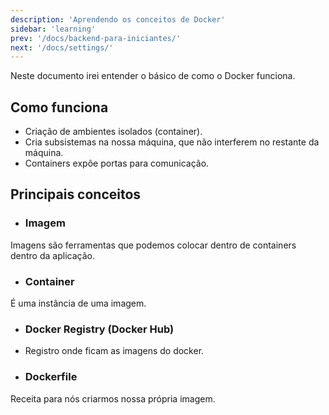 ```yaml
---
description: 'Aprendendo os conceitos de Docker'
sidebar: 'learning'
prev: '/docs/backend-para-iniciantes/'
next: '/docs/settings/'
---
```


Neste documento irei entender o básico de como o Docker funciona.

## Como funciona

- Criação de ambientes isolados (container).
- Cria subsistemas na nossa máquina, que não interferem no restante da máquina.
- Containers expõe portas para comunicação.

## Principais conceitos

- ### Imagem

Imagens são ferramentas que podemos colocar dentro de containers dentro da aplicação.

- ### Container

É uma instância de uma imagem.

- ### Docker Registry (Docker Hub)

- Registro onde ficam as imagens do docker.

- ### Dockerfile

Receita para nós criarmos nossa própria imagem.

